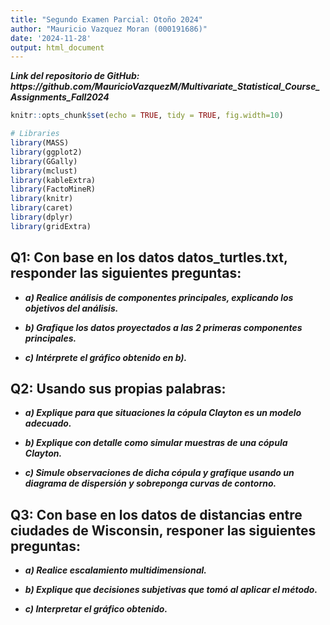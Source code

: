 ```yaml
---
title: "Segundo Examen Parcial: Otoño 2024"
author: "Mauricio Vazquez Moran (000191686)"
date: '2024-11-28'
output: html_document
---
```


***Link del repositorio de GitHub: https://github.com/MauricioVazquezM/Multivariate_Statistical_Course_Assignments_Fall2024***

```r
knitr::opts_chunk$set(echo = TRUE, tidy = TRUE, fig.width=10)

# Libraries
library(MASS)  
library(ggplot2)
library(GGally)
library(mclust)
library(kableExtra)
library(FactoMineR)
library(knitr)
library(caret)
library(dplyr)
library(gridExtra)
```

## Q1: Con base en los datos datos_turtles.txt, responder las siguientes preguntas:

* ***a) Realice análisis de componentes principales, explicando los objetivos del análisis.***

* ***b) Grafique los datos proyectados a las 2 primeras componentes principales.***

* ***c) Intérprete el gráfico obtenido en b).***


## Q2: Usando sus propias palabras:

* ***a) Explique para que situaciones la cópula Clayton es un modelo adecuado.***

* ***b) Explique con detalle como simular muestras de una cópula Clayton.***

* ***c) Simule observaciones de dicha cópula y grafique usando un diagrama de dispersión y sobreponga curvas de contorno.***


## Q3: Con base en los datos de distancias entre ciudades de Wisconsin, responer las siguientes preguntas:

* ***a) Realice escalamiento multidimensional.***

* ***b) Explique que decisiones subjetivas que tomó al aplicar el método.***

* ***c) Interpretar el gráfico obtenido.***

